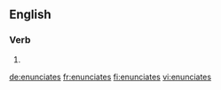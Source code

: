 ==English==

===Verb===
{{head|en}}

# {{en-third-person singular of|enunciate}}

[[de:enunciates]]
[[fr:enunciates]]
[[fi:enunciates]]
[[vi:enunciates]]